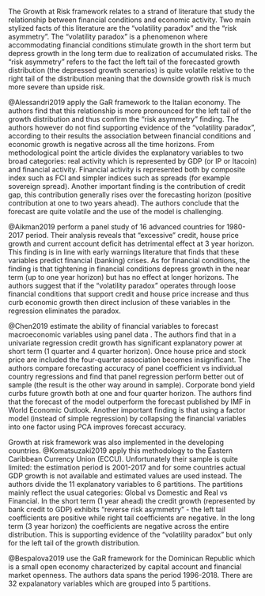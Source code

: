 The Growth at Risk framework relates to a strand of literature that study the
relationship between financial conditions and economic activity. Two main
stylized facts of this literature are the "volatility paradox" and the
"risk asymmetry". The "volatility paradox" is a phenomenon where accommodating
financial conditions stimulate growth in the short term but depress growth in
the long term due to realization of accumulated risks. The "risk asymmetry"
refers to the fact the left tail of the forecasted growth distribution 
(the depressed growth scenarios) is quite volatile relative to the right
tail of the distribution meaning that the downside growth risk is much more
severe than upside risk.


@Alessandri2019 apply the GaR framework to the Italian economy. The authors find that this
relationship is more pronounced for the left tail of the growth distribution and
thus confirm the "risk asymmetry" finding. The authors however do not find
supporting evidence of the "volatility paradox", according to their results the
association between financial conditions and economic growth is negative across
all the time horizons. From methodological point the article divides the 
explanatory variables to two broad categories: real activity which is 
represented by GDP (or IP or Itacoin) and financial activity. Financial 
activity is represented both by composite index such as FCI and simpler indices
such as spreads (for example sovereign spread). Another important finding is
the contribution of credit gap, this contribution generally rises over the
forecasting horizon (positive contribution at one to two years ahead). The
authors conclude that the forecast are quite volatile and the use of the model
is challenging.

@Aikman2019 perform a panel study of 16 advanced countries for 1980-2017 period.
Their analysis reveals that "excessive" credit, house price growth and
current account deficit has detrimental effect at 3 year horizon. This finding
 is in line with early warnings literature that finds that these variables
predict financial (banking) crises. As for financial conditions, the finding is
that tightening in financial conditions depress growth in the near term
(up to one year horizon) but has no effect at longer horizons. The authors 
suggest that if the "volatility paradox" operates through loose financial 
conditions that support credit and house price increase and thus curb economic
growth then direct inclusion of these variables in the regression eliminates
the paradox.

@Chen2019 estimate the ability of financial variables to forecast 
macroeconomic variables using panel data . The authors find that in a univariate regression
credit growth has significant explanatory power at short term (1 quarter and 4
quarter horizon). Once house price and stock price are included the four-quarter
association becomes insignificant. The authors compare forecasting accuracy of
panel coefficient vs individual country regressions and find that panel
regression perform better out of sample
(the result is the other way around in sample). Corporate bond yield curbs
future growth both at one and four quarter horizon. The authors find that the
forecast of the model outperform the forecast published by IMF in World 
Economic Outlook. Another important finding is that using a factor model (instead
of simple regression) by collapsing the financial variables into one factor using
PCA improves forecast accuracy.


Growth at risk framework was also implemented in the developing countries.
@Komatsuzaki2019 apply this methodology to the Eastern Caribbean Currency Union
(ECCU). Unfortunately their sample is quite limited: the estimation period is
2001-2017 and for some countries actual GDP growth is not available and estimated
values are used instead. The authors divide the 11 explanatory variables to 6
partitions. The partitions mainly reflect the usual categories:
Global vs Domestic and Real vs Financial. In the short term (1 year ahead) the
credit growth (represented by bank credit to GDP) exhibits 
"reverse risk asymmetry" - the left tail coefficients are positive while right
tail coefficients are negative. In the long term (3 year horizon) the
coefficients are negative across the entire distribution. This is supporting
evidence of the "volatility paradox" but only for the left tail of the growth
distribution. 

@Bespalova2019 use the GaR framework for the Dominican Republic which is a small
open economy characterized by capital account and financial market openness.
The authors data spans the period 1996-2018. There are 32 expalanatory variables
which are grouped into 5 partitions. 
